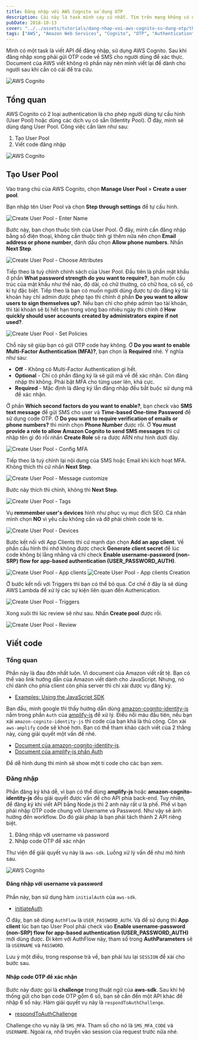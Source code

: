 ```yaml
---
title: Đăng nhập với AWS Cognito sử dụng OTP
description: Cái này là task mình cay cú nhất. Tìm trên mạng không có được giải pháp nào ra hồn cả, phải nhờ tới đồng nghiệp hỗ trợ.
pubDate: 2018-10-13
cover: "../../assets/tutorials/dang-nhap-voi-aws-cognito-su-dung-otp/thumbnails.jpg"
tags: ["AWS", "Amazon Web Services", "Cognito", "OTP", "Authentication", "Software Engineering", "Back-End"]
---
```


Mình có một task là viết API để đăng nhập, sử dụng AWS Cognito. Sau khi đăng nhập xong phải gửi OTP code về SMS cho người dùng để xác thực. Document của AWS viết không rõ phần này nên mình viết lại để dành cho người sau khi cần có cái để tra cứu.

![AWS Cognito](../../assets/tutorials/dang-nhap-voi-aws-cognito-su-dung-otp/thumbnails.jpg)

## Tổng quan

AWS Cognito có 2 loại authentication là cho phép người dùng tự cấu hình (User Pool) hoặc dùng các dịch vụ có sẵn (Identity Pool). Ở đây, mình sẽ dùng dạng User Pool. Công việc cần làm như sau:

1.  Tạo User Pool
2.  Viết code đăng nhập

![AWS Cognito](../../assets/tutorials/dang-nhap-voi-aws-cognito-su-dung-otp/aws-cognito.jpg)

## Tạo User Pool

Vào trang chủ của AWS Cognito, chọn **Manage User Pool** » **Create a user pool**.

Bạn nhập tên User Pool và chọn **Step through settings** để tự cấu hình.

![Create User Pool - Enter Name](../../assets/tutorials/dang-nhap-voi-aws-cognito-su-dung-otp/create__name.jpg)

Bước này, bạn chọn thuộc tính của User Pool. Ở đây, mình cần đăng nhập bằng số điện thoại, không cần thuộc tính gì thêm nữa nên chọn **Email address or phone number**, đánh dấu chọn **Allow phone numbers**. Nhấn **Next Step**.

![Create User Pool - Choose Attributes](../../assets/tutorials/dang-nhap-voi-aws-cognito-su-dung-otp/create_attributes.jpg)

Tiếp theo là tuỳ chỉnh chính sách của User Pool. Đầu tiên là phần mật khẩu ở phần **What password strength do you want to require?**, bạn muốn cấu trúc của mật khẩu như thế nào, độ dài, có chữ thường, có chữ hoa, có số, có kí tự đặc biệt. Tiếp theo là bạn có muốn người dùng được tự do đăng ký tài khoản hay chỉ admin được phép tạo thì chỉnh ở phần **Do you want to allow users to sign themselves up?**. Nếu bạn chỉ cho phép admin tạo tài khoản, thì tài khoản sẽ bị hết hạn trong vòng bao nhiêu ngày thì chỉnh ở **How quickly should user accounts created by administrators expire if not used?**.

![Create User Pool - Set Policies](../../assets/tutorials/dang-nhap-voi-aws-cognito-su-dung-otp/create__policies.jpg)

Chỗ này sẽ giúp bạn có gửi OTP code hay không. Ở **Do you want to enable Multi-Factor Authentication (MFA)?**, bạn chọn là **Required** nhé. Ý nghĩa như sau:

- **Off** - Không có Multi-Factor Authentication gì hết.
- **Optional** - Chỉ có phần đăng ký là sẽ gửi mã về để xác nhận. Còn đăng nhập thì không. Phải bật MFA cho từng user lên, khá cực.
- **Required** - Mặc định là đăng ký lẫn đăng nhập đều bắt buộc sử dụng mã để xác nhận.

Ở phần **Which second factors do you want to enable?**, bạn check vào **SMS text message** để gửi SMS cho user và **Time-based One-time Password** để sử dụng code OTP. Ở **Do you want to require verification of emails or phone numbers?** thì mình chọn **Phone Number** được rồi. Ở **You must provide a role to allow Amazon Cognito to send SMS messages** thì cứ nhập tên gì đó rồi nhấn **Create Role** sẽ ra được ARN như hình dưới đây.

![Create User Pool - Config MFA](../../assets/tutorials/dang-nhap-voi-aws-cognito-su-dung-otp/create__MFA.jpg)

Tiếp theo là tuỳ chỉnh lại nội dung của SMS hoặc Email khi kích hoạt MFA. Không thích thì cứ nhấn **Next Step**.

![Create User Pool - Message customize](../../assets/tutorials/dang-nhap-voi-aws-cognito-su-dung-otp/create__message-custom.jpg)

Bước này thích thì chỉnh, không thì **Next Step**.

![Create User Pool - Tags](../../assets/tutorials/dang-nhap-voi-aws-cognito-su-dung-otp/create__tags.jpg)

Vụ **remmember user's devices** hình như phục vụ mục đích SEO. Cá nhân mình chọn **NO** vì yêu cầu không cần và đỡ phải chỉnh code tè le.

![Create User Pool - Devices](../../assets/tutorials/dang-nhap-voi-aws-cognito-su-dung-otp/create__devices.jpg)

Bước kết nối với App Clients thì cứ mạnh dạn chọn **Add an app client**. Về phần cấu hình thì nhớ không được check **Generate client secret** để lúc code không bị lằng nhằng và chỉ check **Enable username-password (non-SRP) flow for app-based authentication (USER_PASSWORD_AUTH)**.

![Create User Pool - App clients](../../assets/tutorials/dang-nhap-voi-aws-cognito-su-dung-otp/create__app-clients.jpg) ![Create User Pool - App clients Creation](../../assets/tutorials/dang-nhap-voi-aws-cognito-su-dung-otp/create__app-clients__create.jpg)

Ở bước kết nối với Triggers thì bạn có thể bỏ qua. Cơ chế ở đây là sẽ dùng AWS Lambda để xử lý các sự kiện liên quan đến Authenication.

![Create User Pool - Triggers](../../assets/tutorials/dang-nhap-voi-aws-cognito-su-dung-otp/create__triggers.jpg)

Xong xuôi thì lúc review sẽ như sau. Nhấn **Create pool** được rồi.

![Create User Pool - Review](../../assets/tutorials/dang-nhap-voi-aws-cognito-su-dung-otp/create_reviews.jpg)

## Viết code

### Tổng quan

Phần này là đau đớn nhất luôn. Vì document của Amazon viết rất tệ. Bạn có thể vào link hướng dẫn của Amazon viết dành cho JavaScript. Nhưng, nó chỉ dành cho phía client còn phía server thì chỉ xài được vụ đăng ký.

- [Examples: Using the JavaScript SDK](https://docs.aws.amazon.com/cognito/latest/developerguide/using-amazon-cognito-user-identity-pools-javascript-examples.html)

Ban đầu, mình google thì thấy hướng dẫn dùng [amazon-cognito-identity-js](https://github.com/aws-amplify/amplify-js/tree/master/packages/amazon-cognito-identity-js) nằm trong phần `Auth` của [amplify-js](https://github.com/aws-amplify/amplify-js) để xử lý. Điều nổi máu đầu tiên, nếu bạn xài `amazon-cognito-identity-js` thì code của bạn khá là thủ công. Còn xài `aws-amplify` code sẽ khoẻ hơn. Bạn có thể tham khảo cách viết của 2 thằng này, cùng giải quyết một vấn đề nhé.

- [Document của amazon-cognito-identity-js](https://github.com/aws-amplify/amplify-js/tree/master/packages/amazon-cognito-identity-js).
- [Document của amplify-js phần Auth](https://aws-amplify.github.io/amplify-js/media/authentication_guide)

Để dễ hình dung thì mình sẽ show một tí code cho các bạn xem.

### Đăng nhập

Phần đăng ký khá dễ, vì bạn có thể dùng **amplify-js** hoặc **amazon-cognito-identity-js** đều giải quyết được vấn đề cho API phía back-end. Tuy nhiên, để đăng ký khi viết API bằng Node.js thì 2 anh này rất ư là phế. Phế vì bạn phải nhập OTP code chung với Username và Password. Như vậy sẽ ảnh hưởng đến workflow. Do đó giải pháp là bạn phải tách thành 2 API riêng biệt.

1.  Đăng nhập với username và password
2.  Nhập code OTP để xác nhận

Thư viện để giải quyết vụ này là `aws-sdk`. Luồng xử lý vấn đề như mô hình sau.

![AWS Cognito](../../assets/tutorials/dang-nhap-voi-aws-cognito-su-dung-otp/thumbnails.jpg)

#### Đăng nhập với username và password

Phần này, bạn sử dụng hàm `initialAuth` của `aws-sdk`.

- [initiateAuth](https://docs.aws.amazon.com/AWSJavaScriptSDK/latest/AWS/CognitoIdentityServiceProvider.html#initiateAuth-property)

Ở đây, bạn sẽ dùng `AuthFlow` là `USER_PASSWORD_AUTH`. Và để sử dụng thì **App client** lúc bạn tạo User Pool phải check vào **Enable username-password (non-SRP) flow for app-based authentication (USER_PASSWORD_AUTH)** mới dùng được. Đi kèm với AuthFlow này, tham số trong **AuthParameters** sẽ là `USERNAME` và `PASSWORD`.

Lưu ý một điều, trong response trả về, bạn phải lưu lại `SESSION` để xài cho bước sau.

#### Nhập code OTP để xác nhận

Bước này được gọi là **challenge** trong thuật ngữ của **aws-sdk**. Sau khi hệ thống gửi cho bạn code OTP gồm 6 số, bạn sẽ cần đến một API khác để nhập 6 số này. Hàm giải quyết vụ này là `respondToAuthChallenge`.

- [respondToAuthChallenge](https://docs.aws.amazon.com/AWSJavaScriptSDK/latest/AWS/CognitoIdentityServiceProvider.html#respondToAuthChallenge-property)

Challenge cho vụ này là `SMS_MFA`. Tham số cho nó là `SMS_MFA_CODE` và `USERNAME`. Ngoài ra, nhớ truyền vào session của request trước nữa nhé.

